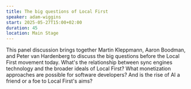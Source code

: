 ```yaml
---
title: The big questions of Local First
speaker: adam-wiggins
start: 2025-05-27T15:00+02:00
duration: 45
location: Main Stage
---
```


This panel discussion brings together Martin Kleppmann, Aaron Boodman, and Peter van Hardenberg to discuss the big questions before the Local First movement today. What's the relationship between sync engines technology and the broader ideals of Local First? What monetization approaches are possible for software developers? And is the rise of AI a friend or a foe to Local First's aims?